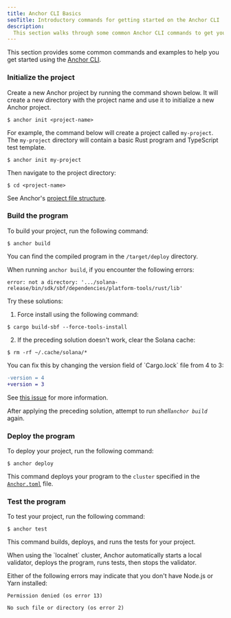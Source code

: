 ```yaml
---
title: Anchor CLI Basics
seoTitle: Introductory commands for getting started on the Anchor CLI
description:
  This section walks through some common Anchor CLI commands to get you started.
---
```


This section provides some common commands and examples to help you get started
using the [Anchor CLI](https://www.anchor-lang.com/docs).

<Steps>
<Step>

### Initialize the project

Create a new Anchor project by running the command shown below.
It will create a new directory with the project name and use it to
initialize a new Anchor project.

```terminal
$ anchor init <project-name>
```

For example, the command below will create a project called `my-project`.
The `my-project` directory will contain a basic Rust program and TypeScript test template.

```terminal
$ anchor init my-project
```

Then navigate to the project directory:

```terminal
$ cd <project-name>
```

See Anchor's [project file structure](https://www.anchor-lang.com/docs/quickstart/local#project-file-structure).

</Step>
<Step>

### Build the program

To build your project, run the following command:

```terminal
$ anchor build
```

You can find the compiled program in the `/target/deploy` directory.

<Callout type="warn">

When running `anchor build`, if you encounter the following errors:

<Accordions>
<Accordion title="error: not a directory">

```
error: not a directory: '.../solana-release/bin/sdk/sbf/dependencies/platform-tools/rust/lib'
```

Try these solutions:

1. Force install using the following command:

```terminal
$ cargo build-sbf --force-tools-install
```

2. If the preceding solution doesn't work, clear the Solana cache:

```terminal
$ rm -rf ~/.cache/solana/*
```

</Accordion>

<Accordion title="lock file version 4 requires `-Znext-lockfile-bump">
You can fix this by changing the version field of `Cargo.lock` file from 4 to 3:

```diff title="Cargo.lock"
-version = 4
+version = 3
```

See [this issue](https://github.com/solana-foundation/anchor/issues/3392) for
more information.

</Accordion>

</Accordions>

After applying the preceding solution, attempt to run _shell`anchor build`_
again.

</Callout>

</Step>
<Step>

### Deploy the program

To deploy your project, run the following command:

```terminal
$ anchor deploy
```

This command deploys your program to the `cluster` specified in the
[`Anchor.toml`](https://www.anchor-lang.com/docs/references/anchor-toml) file.

</Step>
<Step>

### Test the program

To test your project, run the following command:

```terminal
$ anchor test
```

This command builds, deploys, and runs the tests for your project.

<Callout>
When using the `localnet` cluster, Anchor automatically starts a local validator,
deploys the program, runs tests, then stops the validator.
</Callout>

<Callout type="warn">

Either of the following errors may indicate that you don't have Node.js or Yarn
installed:

```
Permission denied (os error 13)
```

```
No such file or directory (os error 2)
```

</Callout>

</Step>
</Steps>
